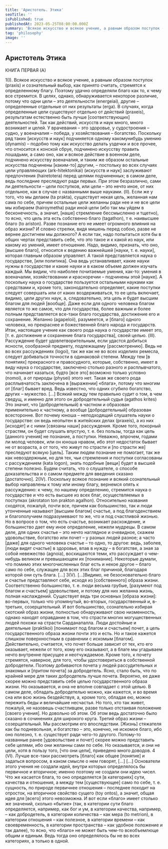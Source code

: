 ```yaml
---
title: 'Аристотель. Этика'
seoTitle: ''
isPublished: true
publishedAt: 2023-05-25T08:00:00.000Z
summary: 'Всякое искусство и всякое учение, а равным образом поступок (praxis) и сознательный выбор, как принято считать, стремятся к определенному благу. Поэтому удачно определяли благо как то, к чему все стремится. '
tag: 'philosophy'
image: ''
---
```


## Аристотель Этика

КНИГА ПЕРВАЯ (А)

1(I). Всякое искусство и всякое учение, а равным образом поступок (praxis) и сознательный выбор, как принято считать, стремятся к определенному благу. Поэтому
удачно определяли благо как то, к чему все стремится. В целях, однако, обнаруживается некоторое различие, потому что одни цели – это деятельности (energeiai), другие – определенные отдельные от них результаты (erga). В случаях, когда определенные цели существуют отдельно от действий (praxeis), результатам естественно
быть лучше [соответствующих] деятельностей.
Так как действий, искусств и наук много, много возникает и целей. У врачевания
– это здоровье, у судостроения – судно, у военачалия – победа, у хозяйствования –
богатство. Поскольку ряд таких [искусств и наук] подчиняется одному какомунибудь умению (dynamis) – подобно тому как искусство делать уздечки и все прочее,
что относится к конской сбруе, подчинено искусству править лошадьми, а само оно,
как и всякое действие в военном деле, подчинено искусству военачалия, и таким же
образом остальные искусства подчинены [каким-то] другим, – постольку во всех
случаях цели управляющих (ark-hitektonikai) (искусств и наук] заслуживают предпочтения (hairetotera) перед целями подчиненных; в самом деле, ведь последние преследуют ради первых.
При этом безразлично, сами ли деятельности – цели поступков, или цели – это
нечто иное, от них отдельное, как в случае с названными выше науками.
(II). Если же у того, что мы делаем (ta prakta), существует некая цель, желанная
нам сама по себе, причем остальные цели желанны ради нее и не все цели мы избираем (hairoymetha) ради иной цели (ибо так мы уйдем в бесконечность, а значит,
[наше] стремление бессмысленно и тщетно), то ясно, что цель эта есть собственно
благо (tagathon), т е. наивысшее благо (to ariston).
Разве познание его не имеет огромного влияния на образ жизни? И словно
стрелки, видя мишень перед собою, разве не вернее достигнем мы должного? А если
так, надо попытаться хотя бы в общих чертах представить себе, что это такое и к какой из наук, или какому из умений, имеет отношение. Надо, видимо, признать, что
оно, [высшее благо], относится к ведению важнейшей [науки, т. е. науки], которая
главным образом управляет. А такой представляется наука о государстве, [или политика]. Она ведь устанавливает, какие науки нужны в государстве и какие науки и
в каком объеме должен изучать каждый. Мы видим, что наиболее почитаемые умения, как-то: умения в военачалии, хозяйствовании и красноречии – подчинены этой
[науке]. А поскольку наука о государстве пользуется остальными науками как средствами и, кроме того, законодательно определяет, какие поступки следует совершать или от каких воздерживаться, то ее цель включает, видимо, цели других наук,
а, следовательно, эта цель и будет высшим благом для людей [вообще].
Даже если для одного человека благом является то же самое, что для государства, более важным и более полным представляется все-таки благо государства, достижение его и сохранение. Желанно (agapeloii), разумеется, и [благо] одного человека, но прекраснее и божественней благо народа и государств.
Итак, настоящее учение как своего рода наука о государстве имеет это, [т. е. достижение и сохранение блага государства], своей целью.
(III). Рассуждение будет удовлетворительным, если удастся добиться ясности,
сообразной предмету, подлежащему [рассмотрению]. Ведь не во всех рассуждениях
(logoi), так же как не во всех изделиях ремесла, следует добиваться точности в одинаковой степени. Между тем [в понятиях] прекрасного и правосудного, которые,
собственно, имеет в виду наука о государстве, заключено столько разного и расплывчатого, что начинает казаться, будто [все это] возможно только условно
(nomoi), а от природы (physei) этого нет. Такая же своего рода расплывчатость заключена в [выражении] «блага», потому что многим от [благ] бывает вред. Ведь известно, что одних сгубило богатство, других – мужество. […]
Всякий между тем правильно судит о том, в чем сведущ, и именно для этого он
добродетельный судья (agathos krites) Это значит, что [добродетельный) в частном
и образован применительно к частному, а вообще [добродетельный] образован всесторонне.
Вот почему юноша – неподходящий слушатель науки о государстве: он ведь неопытен в житейских делах (praxeis), а из них [исходят] и с ними [связаны наши] рассуждения. Кроме того, покорный страстям, он будет слушать впустую, т. е. без пользы, тогда как цель [данного учения] не познание, а поступки. Неважно, впрочем, годами ли молод человек, или он юноша нравом, ибо этот недостаток бывает не от
возраста, а от того, что живут по страсти и [по страсти же] преследуют всякую
[цель]. Таким людям познание не помогает, так же как невоздержным, но для тех,
чьи стремления и поступки согласованы с рассуждением (kata logon), знать подобные [вещи] будет в высшей степени полезно.
Будем считать, что о слушателе, о способе доказательства и о самом предмете
для введения сказано [достаточно].
2(IV). Поскольку всякое познание и всякий сознательный выбор направлены к
тому или иному благу, вернемся опять к рассуждению: к чему, по нашему определению, стремится наука о государстве и что есть высшее из всех благ, осуществляемых
в поступках (akrotaton ton prakton agalhon).
Относительно названия сходятся, пожалуй, почти все, причем как большинство,
так и люди утонченные называют [высшим благом] счастье, а под благоденствием и
благополучием подразумевают то же, что и под счастливой жизнью. Но в вопросе о
том, что есть счастье, возникает расхождение, и большинство дает ему иное определение, нежели мудрецы.
В самом деле, для одних счастье – это нечто наглядное и очевидное, скажем удовольствие, богатство или почет – у разных людей разное; а часто [даже] для одного
человека счастье – то одно, то другое: ведь, заболев, [люди видят счастье] в здоровье, впав в нужду – в богатстве, а зная за собой невежество (agnoia), восхищаются
теми, кто рассуждает о чем-нибудь великом и превышающем их [понимание].
Некоторые думали, что помимо этих многочисленных благ есть и некое другое –
благо само по себе, служащее для всех этих благ причиной, благодаря которой они
суть блага.
[…]
3(V). […]Видимо, не безосновательно благо и счастье представляют себе, исходя из [собственного] образа жизни. Соответственно большинство, т. е. люди весьма грубые, [разумеют под благом и счастьем] удовольствие, и потому для них желанна жизнь, полная
наслаждений. Существует ведь три основных [образа жизни]: во-первых, только что упомянутый, во-вторых, государственный и, в-третьих, созерцательный.
И вот большинство, сознательно избирая скотский образ жизни, полностью обнаруживают свою низменность, однако находят оправдание в том, что страсти многих могущественных людей похожи на страсти Сарданапалла.
Люди достойные и деятельные (praktikoi) [понимают под благом и счастьем] почет, а цель государственного образа жизни почти это и есть. Но и такое кажется
слишком поверхностным в сравнении с искомым [благом]. Действительно, считается, что почет больше зависит от тех, кто его оказывает, нежели от того, кому его оказывают, а в благе мы угадываем нечто внутренне присущее и неотчуждаемое. Кроме
того, к почету стремятся, наверное, для того, чтобы удостовериться в собственной
добродетели. Поэтому добиваются почета у людей рассудительных и знакомых и
[притом почета] за добродетель. Ясно, стало быть, что по крайней мере для таких
добродетель лучше почета. Вероятно, ее даже скорее можно представить себе целью
государственного образа жизни. Но оказывается, и она не вполне совпадает с этой
целью. В самом деле, обладать добродетелью можно, как кажется, и во время сна или
всю жизнь бездействуя, а, кроме того, обладая ею, можно пережить беды и величайшие несчастья. Но того, кто так живет, пожалуй, не назовешь счастливцем, разве
только отстаивая положение [своего учения]. Но довольно об этом. Об этом ведь достаточно было сказано в сочинениях для широкого круга.
Третий образ жизни – созерцательный. Мы рассмотрим его впоследствии.
[Жизнь] стяжателя как бы подневольная, и богатство – это, конечно, не искомое
благо, ибо оно полезно, т. е. существует ради чего-то другого. Потому-то названные
ранее [удовольствие и почет] скорее можно представить себе целями, ибо они желанны сами по себе. Но оказывается, и они не цели, хотя в пользу того, [что они цели], приведено много доводов.
4 (VI). Лучше все-таки рассмотреть [благо] как общее [понятие] и задаться вопросом,
в каком смысле о нем говорят, […]
[…]
Основатели этого учения не создали идей, внутри которых определялось бы
первичное и вторичное; именно поэтому не создали они идею чисел. Что же касается
блага, то оно определяется [в категориях] сути, качества и отношения, а между тем
[существующее] само по себе, т. е. сущность, по природе первичнее отношения – последнее походит на отросток, на вторичное свойство сущего (toy ontos), а значит,
общая идея для [всего] этого невозможна.
И вот если «благо» имеет столько же значений, сколько «бытие» (так, в категории сути благо определяется, например, как бог и ум, в категории качества, например, – как добродетель, в категории количества – как мера (to metrion), в категории
отношения – как полезное, в категории времени – как своевременность, в категории
пространства – как удобное положение и так далее), то ясно, что «благо» не может
быть чем-то всеобъемлюще общим и единым. Ведь тогда оно определялось бы не во
всех категориях, а только в одной.
